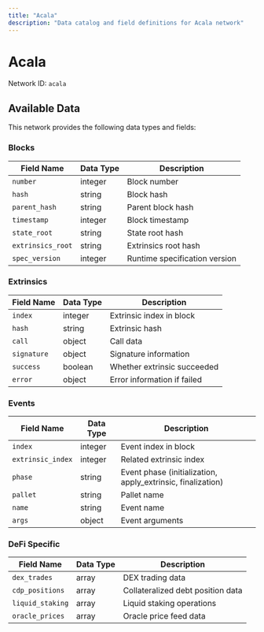 ```yaml
---
title: "Acala"
description: "Data catalog and field definitions for Acala network"
---
```


# Acala

Network ID: `acala`

## Available Data

This network provides the following data types and fields:

### Blocks

| Field Name | Data Type | Description |
|------------|-----------|-------------|
| `number` | integer | Block number |
| `hash` | string | Block hash |
| `parent_hash` | string | Parent block hash |
| `timestamp` | integer | Block timestamp |
| `state_root` | string | State root hash |
| `extrinsics_root` | string | Extrinsics root hash |
| `spec_version` | integer | Runtime specification version |

### Extrinsics

| Field Name | Data Type | Description |
|------------|-----------|-------------|
| `index` | integer | Extrinsic index in block |
| `hash` | string | Extrinsic hash |
| `call` | object | Call data |
| `signature` | object | Signature information |
| `success` | boolean | Whether extrinsic succeeded |
| `error` | object | Error information if failed |

### Events

| Field Name | Data Type | Description |
|------------|-----------|-------------|
| `index` | integer | Event index in block |
| `extrinsic_index` | integer | Related extrinsic index |
| `phase` | string | Event phase (initialization, apply_extrinsic, finalization) |
| `pallet` | string | Pallet name |
| `name` | string | Event name |
| `args` | object | Event arguments |

### DeFi Specific

| Field Name | Data Type | Description |
|------------|-----------|-------------|
| `dex_trades` | array | DEX trading data |
| `cdp_positions` | array | Collateralized debt position data |
| `liquid_staking` | array | Liquid staking operations |
| `oracle_prices` | array | Oracle price feed data |
